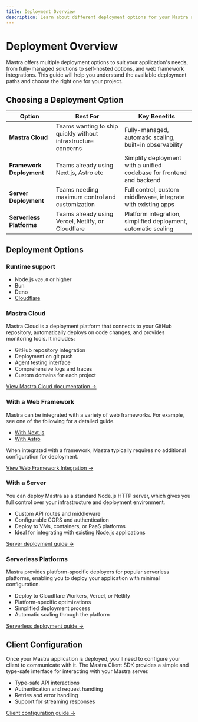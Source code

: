 ```yaml
---
title: Deployment Overview
description: Learn about different deployment options for your Mastra applications
---
```


# Deployment Overview

Mastra offers multiple deployment options to suit your application's needs, from fully-managed solutions to self-hosted options, and web framework integrations. This guide will help you understand the available deployment paths and choose the right one for your project.

## Choosing a Deployment Option

| Option                   | Best For                                                      | Key Benefits                                                    |
| ------------------------ | ------------------------------------------------------------- | -------------------------------------------------------------- |
| **Mastra Cloud**         | Teams wanting to ship quickly without infrastructure concerns | Fully-managed, automatic scaling, built-in observability       |
| **Framework Deployment** | Teams already using Next.js, Astro etc                          | Simplify deployment with a unified codebase for frontend and backend  |
| **Server Deployment**    | Teams needing maximum control and customization               | Full control, custom middleware, integrate with existing apps  |
| **Serverless Platforms** | Teams already using Vercel, Netlify, or Cloudflare             | Platform integration, simplified deployment, automatic scaling  |

## Deployment Options

### Runtime support

- Node.js `v20.0` or higher
- Bun
- Deno
- [Cloudflare](../deployment/serverless-platforms/cloudflare-deployer)

### Mastra Cloud

Mastra Cloud is a deployment platform that connects to your GitHub repository, automatically deploys on code changes, and provides monitoring tools. It includes:

- GitHub repository integration
- Deployment on git push
- Agent testing interface
- Comprehensive logs and traces
- Custom domains for each project

[View Mastra Cloud documentation →](../mastra-cloud/overview)

### With a Web Framework

Mastra can be integrated with a variety of web frameworks. For example, see one of the following for a detailed guide.

- [With Next.js](../frameworks/web-frameworks/next-js)
- [With Astro](../frameworks/web-frameworks/astro)

When integrated with a framework, Mastra typically requires no additional configuration for deployment.

[View Web Framework Integration →](./web-framework)

### With a Server

You can deploy Mastra as a standard Node.js HTTP server, which gives you full control over your infrastructure and deployment environment.

- Custom API routes and middleware
- Configurable CORS and authentication
- Deploy to VMs, containers, or PaaS platforms
- Ideal for integrating with existing Node.js applications

[Server deployment guide →](./server-deployment)

### Serverless Platforms

Mastra provides platform-specific deployers for popular serverless platforms, enabling you to deploy your application with minimal configuration.

- Deploy to Cloudflare Workers, Vercel, or Netlify
- Platform-specific optimizations
- Simplified deployment process
- Automatic scaling through the platform

[Serverless deployment guide →](./server-deployment)

## Client Configuration

Once your Mastra application is deployed, you'll need to configure your client to communicate with it. The Mastra Client SDK provides a simple and type-safe interface for interacting with your Mastra server.

- Type-safe API interactions
- Authentication and request handling
- Retries and error handling
- Support for streaming responses

[Client configuration guide →](/server-db/mastra-client)
